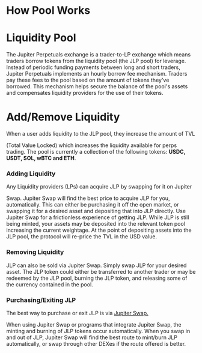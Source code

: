 #  How Pool Works
# Liquidity Pool

The Jupiter Perpetuals exchange is a trader-to-LP exchange which means traders borrow tokens from the liquidity pool (the JLP pool) for leverage.
Instead of periodic funding payments between long and short traders, Jupiter Perpetuals implements an hourly borrow fee mechanism.
Traders pay these fees to the pool based on the amount of tokens they've borrowed. This mechanism helps secure the balance of the pool's assets and compensates liquidity providers for the use of their tokens.

# Add/Remove Liquidity

When a user adds liquidity to the JLP pool, they increase the amount of TVL

(Total Value Locked) which increases the liquidity available for perps trading. The pool is currently a collection of the following tokens: **USDC, USDT, SOL, wBTC and ETH**.

### Adding Liquidity

Any Liquidity providers (LPs) can acquire JLP by swapping for it on Jupiter

Swap. Jupiter Swap will find the best price to acquire JLP for you, automatically. This can either be purchasing it off the open market, or swapping it for a desired asset and depositing that into JLP directly. Use Jupiter Swap for a frictionless experience of getting JLP. While JLP is still being minted, your assets may be deposited into the relevant token pool increasing the current weightage. At the point of depositing assets into the JLP pool, the protocol will re-price the TVL in the USD value.

### Removing Liquidity

JLP can also be sold via Jupiter Swap. Simply swap JLP for your desired asset. The JLP token could either be transferred to another trader or may be redeemed by the JLP pool, burning the JLP token, and releasing some of the currency contained in the pool.

### Purchasing/Exiting JLP

The best way to purchase or exit JLP is via [Jupiter Swap.](https://web.archive.org/web/20250310172707/https:/jup.ag/swap/USDC-JLP)

When using Jupiter Swap or programs that integrate Jupiter Swap, the minting and burning of JLP tokens occur automatically. When you swap in and out of JLP, Jupiter Swap will find the best route to mint/burn JLP automatically, or swap through other DEXes if the route offered is better.
